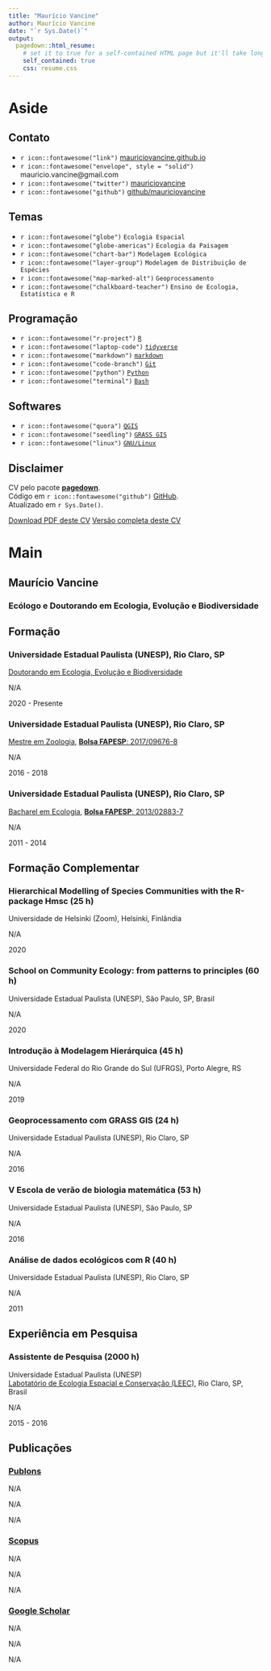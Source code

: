 ```yaml
---
title: "Maurício Vancine"
author: Maurício Vancine
date: "`r Sys.Date()`"
output:
  pagedown::html_resume:
    # set it to true for a self-contained HTML page but it'll take longer to render
    self_contained: true
    css: resume.css
---
```


Aside
================================================================================

Contato {#contact}
--------------------------------------------------------------------------------
- `r icon::fontawesome("link")` [mauriciovancine.github.io](https://mauriciovancine.github.io/)
- `r icon::fontawesome("envelope", style = "solid")` mauricio.vancine@gmail.com
- `r icon::fontawesome("twitter")` [mauriciovancine](https://twitter.com/mauriciovancine)
- `r icon::fontawesome("github")` [github/mauriciovancine](https://github.com/mauriciovancine)

Temas {#contact}
--------------------------------------------------------------------------------
- `r icon::fontawesome("globe")` `Ecologia Espacial`
- `r icon::fontawesome("globe-americas")` `Ecologia da Paisagem`
- `r icon::fontawesome("chart-bar")` `Modelagem Ecológica`
- `r icon::fontawesome("layer-group")` `Modelagem de Distribuição de Espécies`
- `r icon::fontawesome("map-marked-alt")` `Geoprocessamento`
- `r icon::fontawesome("chalkboard-teacher")` `Ensino de Ecologia, Estatística e R`

Programação {#contact}
--------------------------------------------------------------------------------
- `r icon::fontawesome("r-project")` [`R`](https://www.r-project.org/)
- `r icon::fontawesome("laptop-code")` [`tidyverse`](https://www.tidyverse.org/)
- `r icon::fontawesome("markdown")` [`markdown`](https://daringfireball.net/projects/markdown/)
- `r icon::fontawesome("code-branch")` [`Git`](https://git-scm.com/)
- `r icon::fontawesome("python")` [`Python`](https://www.python.org/)
- `r icon::fontawesome("terminal")` [`Bash`](https://www.gnu.org/software/bash/)

Softwares {#contact}
--------------------------------------------------------------------------------
- `r icon::fontawesome("quora")` [`QGIS`](https://qgis.org/en/site/)
- `r icon::fontawesome("seedling")` [`GRASS GIS`](https://grass.osgeo.org/)
- `r icon::fontawesome("linux")` [`GNU/Linux`](https://www.gnu.org/gnu/linux-and-gnu.html)

Disclaimer
------------------------------------
CV pelo pacote [**pagedown**](https://github.com/rstudio/pagedown).  
Código em `r icon::fontawesome("github")` [GitHub](https://github.com/mauriciovancine/cv).  
Atualizado em `r Sys.Date()`.

[Download PDF deste CV](https://mauriciovancine.github.io/cv/pt/cv-mauricio-vancine-pt-academic-short.pdf)
[Versão completa deste CV](https://mauriciovancine.github.io/cv/pt/cv-mauricio-vancine-pt-academic-complete.html)

Main
================================================================================

Maurício Vancine {#title}
--------------------------------------------------------------------------------

### Ecólogo e Doutorando em Ecologia, Evolução e Biodiversidade

Formação {data-icon=graduation-cap}
--------------------------------------------------------------------------------

### Universidade Estadual Paulista (UNESP), Rio Claro, SP

[Doutorando em Ecologia, Evolução e Biodiversidade](https://ib.rc.unesp.br/#!/pos-graduacao/secao-tecnica-de-pos/programas/ecologia-e-biodiversidade/apresentacao-novo/)

N/A

2020 - Presente

### Universidade Estadual Paulista (UNESP), Rio Claro, SP

[Mestre em Zoologia](https://ib.rc.unesp.br/#!/pos-graduacao/secao-tecnica-de-pos/programas/zoologia/), [**Bolsa FAPESP**: 2017/09676-8](https://bv.fapesp.br/en/bolsas/172826/effect-of-landscape-modifications-and-climate-changes-on-the-persistence-of-amphibians-in-the-atlant/)

N/A

2016 - 2018

### Universidade Estadual Paulista (UNESP), Rio Claro, SP

[Bacharel em Ecologia](https://ib.rc.unesp.br/#!/graduacao/cursos-conselho-de-curso/ecologia/), [**Bolsa FAPESP**: 2013/02883-7](https://bv.fapesp.br/en/bolsas/142421/effect-of-fragmentation-on-the-persistence-of-anuran-amphibians-amphibia-anura-within-the-atlanti/)

N/A

2011 - 2014

Formação Complementar {data-icon=book}
--------------------------------------------------------------------------------

### Hierarchical Modelling of Species Communities with the R-package Hmsc (25 h)

Universidade de Helsinki (Zoom), Helsinki, Finlândia

N/A

2020

### School on Community Ecology: from patterns to principles (60 h)

Universidade Estadual Paulista (UNESP), São Paulo, SP, Brasil

N/A

2020

### Introdução à Modelagem Hierárquica (45 h)

Universidade Federal do Rio Grande do Sul (UFRGS), Porto Alegre, RS

N/A

2019

### Geoprocessamento com GRASS GIS (24 h)

Universidade Estadual Paulista (UNESP), Rio Claro, SP

N/A

2016

### V Escola de verão de biologia matemática (53 h)

Universidade Estadual Paulista (UNESP), São Paulo, SP

N/A

2016

### Análise de dados ecológicos com R (40 h)

Universidade Estadual Paulista (UNESP), Rio Claro, SP

N/A

2011

Experiência em Pesquisa {data-icon=laptop}
--------------------------------------------------------------------------------

### Assistente de Pesquisa (2000 h)

Universidade Estadual Paulista (UNESP)  
[Labotatório de Ecologia Espacial e Conservação (LEEC)](https://ib.rc.unesp.br/#!/departamentos/ecologia/leec/home/), Rio Claro, SP, Brasil

N/A

2015 - 2016

Publicações {data-icon=file}
--------------------------------------------------------------------------------

### [Publons](https://publons.com/researcher/F-7305-2016/)

N/A

N/A

N/A

### [Scopus](https://www.scopus.com/authid/detail.uri?authorId=57193451888) 

N/A

N/A

N/A

### [Google Scholar](https://scholar.google.com/citations?user=i-2xZBQAAAAJ)

N/A

N/A

N/A
